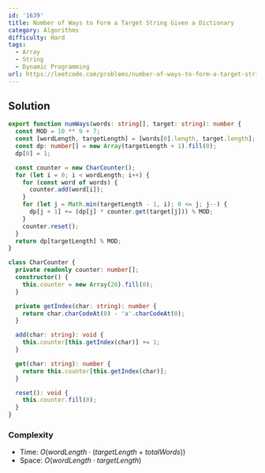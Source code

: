 ```yaml
---
id: '1639'
title: Number of Ways to Form a Target String Given a Dictionary
category: Algorithms
difficulty: Hard
tags:
  - Array
  - String
  - Dynamic Programming
url: https://leetcode.com/problems/number-of-ways-to-form-a-target-string-given-a-dictionary
---
```


## Solution

```typescript showLineNumbers
export function numWays(words: string[], target: string): number {
  const MOD = 10 ** 9 + 7;
  const [wordLength, targetLength] = [words[0].length, target.length];
  const dp: number[] = new Array(targetLength + 1).fill(0);
  dp[0] = 1;

  const counter = new CharCounter();
  for (let i = 0; i < wordLength; i++) {
    for (const word of words) {
      counter.add(word[i]);
    }
    for (let j = Math.min(targetLength - 1, i); 0 <= j; j--) {
      dp[j + 1] += (dp[j] * counter.get(target[j])) % MOD;
    }
    counter.reset();
  }
  return dp[targetLength] % MOD;
}

class CharCounter {
  private readonly counter: number[];
  constructor() {
    this.counter = new Array(26).fill(0);
  }

  private getIndex(char: string): number {
    return char.charCodeAt(0) - 'a'.charCodeAt(0);
  }

  add(char: string): void {
    this.counter[this.getIndex(char)] += 1;
  }

  get(char: string): number {
    return this.counter[this.getIndex(char)];
  }

  reset(): void {
    this.counter.fill(0);
  }
}
```

### Complexity

- Time: $O(wordLength \cdot (targetLength + totalWords))$
- Space: $O(wordLength \cdot targetLength)$
